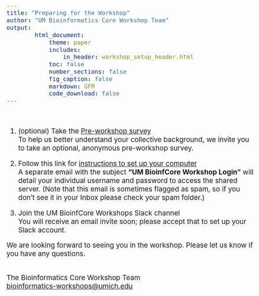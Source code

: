 ```yaml
---
title: "Preparing for the Workshop"
author: "UM Bioinformatics Core Workshop Team"
output:
        html_document:
            theme: paper
            includes:
                in_header: workshop_setup_header.html
            toc: false
            number_sections: false
            fig_caption: false
            markdown: GFM
            code_download: false
---
```

<style type="text/css">
body{ /* Normal  */
      font-size: 14pt;
  }
</style>

<br/>

1. (optional) Take the [Pre-workshop survey](https://michmed.org/w4RnW){target="_blank"}<br/>
To help us better understand your collective background, we invite you to take an optional, anonymous pre-workshop survey.

2. Follow this link for [instructions to set up your computer](setup_instructions.html){target="_blank"}<br/>
A separate email with the subject **"UM BioinfCore Workshop Login"** will detail your individual username and password to access the shared server. (Note that this email is sometimes flagged as spam, so if you don't see it in your Inbox please check your spam folder.)

3. Join the UM BioinfCore Workshops Slack channel<br/>
You will receive an email invite soon; please accept that to set up your Slack account.

We are looking forward to seeing you in the workshop. Please let us know if you have any questions.<br/><br/>

The Bioinformatics Core Workshop Team<br/>
[bioinformatics-workshops@umich.edu](mailto:bioinformatics-workshops@umich.edu)
